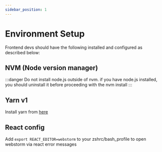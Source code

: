 ```yaml
---
sidebar_position: 1
---
```


# Environment Setup

Frontend devs should have the following installed and configured as described below:

## NVM (Node version manager)

:::danger
Do not install node.js outside of nvm. if you have node.js installed,
you should uninstall it before proceeding with the nvm install
:::

## Yarn v1

Install yarn from [here](https://classic.yarnpkg.com/en/docs/install)

## React config

Add `export REACT_EDITOR=webstorm` to your zshrc/bash_profile to open
webstorm via react error messages


